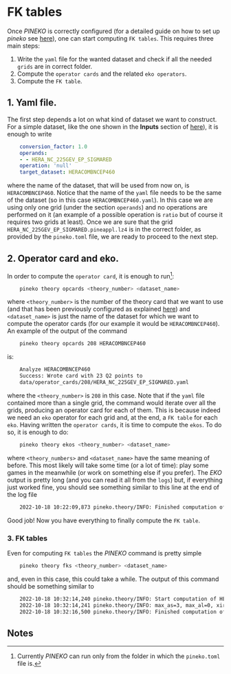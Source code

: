 # FK tables

Once *PINEKO* is correctly configured (for a detailed guide on how to set up *pineko*
see [here](https://nnpdf.github.io/pineline/tutorials/setup)), one can start computing 
`FK tables`. This requires three main steps:
1. Write the `yaml` file for the wanted dataset and check if all the needed `grids`
are in correct folder.
2. Compute the `operator cards` and the related `eko operators`.
3. Compute the `FK table`.

## 1. Yaml file. 
The first step depends a lot on what kind of dataset we want to construct. For a 
simple dataset, like the one shown in the **Inputs** section of 
[here](https://nnpdf.github.io/pineline/tutorials/setup)), it is enough to write 
```yaml
    conversion_factor: 1.0
    operands:
    - - HERA_NC_225GEV_EP_SIGMARED
    operation: 'null'
    target_dataset: HERACOMBNCEP460
```
where the name of the dataset, that will be used from now on, is `HERACOMBNCEP460`. Notice that
the name of the `yaml` file needs to be the same of the dataset (so in this case `HERACOMBNCEP460.yaml`).
In this case we are using only one grid (under the section `operands`) and no operations 
are performed on it (an example of a possible operation is `ratio` but of course it requires
two grids at least).
Once we are sure that the grid `HERA_NC_225GEV_EP_SIGMARED.pineappl.lz4` is in the correct
folder, as provided by the `pineko.toml` file, we are ready to proceed to the next step.

## 2. Operator card and eko. 
In order to compute the `operator card`, it is enough to run[^1]:
```bash
    pineko theory opcards <theory_number> <dataset_name>
```
where `<theory_number>` is the number of the theory card that we want to use (and that has been 
previously configured as explained [here](https://nnpdf.github.io/pineline/tutorials/setup)) and 
`<dataset_name>` is just the name of the dataset for which we want to compute the operator cards (for 
our example it would be `HERACOMBNCEP460`). An example of the output of the command
```bash
    pineko theory opcards 208 HERACOMBNCEP460
```
is:
```bash
    Analyze HERACOMBNCEP460
    Success: Wrote card with 23 Q2 points to 
    data/operator_cards/208/HERA_NC_225GEV_EP_SIGMARED.yaml
```
where the `<theory_number>` is `208` in this case. Note that if the `yaml` file contained more than 
a single grid, the command would iterate over all the grids, producing an operator card 
for each of them. This is because indeed we need an `eko` operator for each grid and, at the end, a
`FK table` for each `eko`.
Having written the `operator cards`, it is time to compute the `ekos`. To do so, it is enough to do:
```bash
    pineko theory ekos <theory_number> <dataset_name>
``` 
where `<theory_numbers>` and `<dataset_name>` have the same meaning of before. This most likely will 
take some time (or a lot of time): play some games in the meanwhile (or work on something else if you prefer).
The *EKO* output is pretty long (and you can read it all from the `logs`) but, if everything just worked
fine, you should see something similar to this line at the end of the log file
```bash
    2022-10-18 10:22:09,873 pineko.theory/INFO: Finished computation of HERA_NC_225GEV_EP_SIGMARED - took 1127.056456 s
```
Good job! Now you have everything to finally compute the `FK table`.

### 3. FK tables
Even for computing `FK tables` the *PINEKO* command is pretty simple
```bash
    pineko theory fks <theory_number> <dataset_name>
```
and, even in this case, this could take a while. The output of this command should be something
similar to 
```bash
    2022-10-18 10:32:14,240 pineko.theory/INFO: Start computation of HERA_NC_225GEV_EP_SIGMARED
    2022-10-18 10:32:14,241 pineko.theory/INFO: max_as=3, max_al=0, xir=1.000000, xif=1.000000
    2022-10-18 10:32:16,500 pineko.theory/INFO: Finished computation of HERA_NC_225GEV_EP_SIGMARED - took 2.259366 s
```
## Notes
[^1]: Currently *PINEKO* can run only from the folder in which the `pineko.toml` file
is. 
